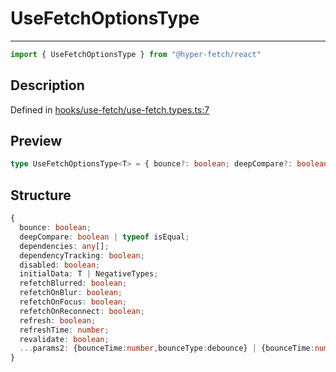 

# UseFetchOptionsType

<div class="api-docs__separator" data-reactroot="">

---

</div><div class="api-docs__import" data-reactroot="">

```ts
import { UseFetchOptionsType } from "@hyper-fetch/react"
```

</div><div class="api-docs__section">

## Description

</div><div class="api-docs__description"><span class="api-docs__do-not-parse">



</span></div><p class="api-docs__definition">

Defined in [hooks/use-fetch/use-fetch.types.ts:7](https://github.com/BetterTyped/hyper-fetch/blob/cc329b91/packages/react/src/hooks/use-fetch/use-fetch.types.ts#L7)

</p><div class="api-docs__section">

## Preview

</div><div class="api-docs__preview type single">

```ts
type UseFetchOptionsType<T> = { bounce?: boolean; deepCompare?: boolean | typeof isEqual; dependencies?: any[]; dependencyTracking?: boolean; disabled?: boolean; initialData?: NullableType<Partial<ExtractAdapterReturnType<T>>>; refetchBlurred?: boolean; refetchOnBlur?: boolean; refetchOnFocus?: boolean; refetchOnReconnect?: boolean; refresh?: boolean; refreshTime?: number; revalidate?: boolean } & ({ bounceTime?: number; bounceType?: debounce } | { bounceTime?: number; bounceTimeout?: number; bounceType: throttle });
```

</div><div class="api-docs__section">

## Structure

</div><div class="api-docs__returns">

```ts
{
  bounce: boolean;
  deepCompare: boolean | typeof isEqual;
  dependencies: any[];
  dependencyTracking: boolean;
  disabled: boolean;
  initialData: T | NegativeTypes;
  refetchBlurred: boolean;
  refetchOnBlur: boolean;
  refetchOnFocus: boolean;
  refetchOnReconnect: boolean;
  refresh: boolean;
  refreshTime: number;
  revalidate: boolean;
  ...params2: {bounceTime:number,bounceType:debounce} | {bounceTime:number,bounceTimeout:number,bounceType:throttle};
}
```

</div>